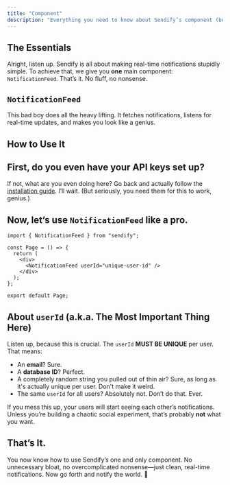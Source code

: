 ```yaml
---
title: "Component"
description: "Everything you need to know about Sendify’s component (because reading docs is fun, right?)."
---
```


## The Essentials

Alright, listen up. Sendify is all about making real-time notifications stupidly simple. To achieve that, we give you **one** main component: `NotificationFeed`. That’s it. No fluff, no nonsense.

## `NotificationFeed`

This bad boy does all the heavy lifting. It fetches notifications, listens for real-time updates, and makes you look like a genius.

## How to Use It

## First, do you even have your API keys set up?

If not, what are you even doing here? Go back and actually follow the [installation guide](https://docs.sendify.100xbuild.com/installation). I’ll wait. (But seriously, you need them for this to work, genius.)

## Now, let’s use `NotificationFeed` like a pro.

```tsx
import { NotificationFeed } from "sendify";

const Page = () => {
  return (
    <div>
      <NotificationFeed userId="unique-user-id" />
    </div>
  );
};

export default Page;
```

## About `userId` (a.k.a. The Most Important Thing Here)

Listen up, because this is crucial. The `userId` **MUST BE UNIQUE** per user. That means:

- An **email**? Sure.
- A **database ID**? Perfect.
- A completely random string you pulled out of thin air? Sure, as long as it's actually unique per user. Don't make it weird.
- The same `userId` for all users? Absolutely not. Don’t do that. Ever.

If you mess this up, your users will start seeing each other’s notifications. Unless you’re building a chaotic social experiment, that’s probably **not** what you want.

## That’s It.

You now know how to use Sendify’s one and only component. No unnecessary bloat, no overcomplicated nonsense—just clean, real-time notifications. Now go forth and notify the world. 🚀
